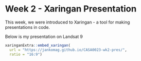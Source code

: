 # Week 2 - Xaringan Presentation {#sec-week2}

This week, we were introduced to Xaringan - a tool for making presentations in code.

Below is my presentation on Landsat 9

```r
xaringanExtra::embed_xaringan(
  url = "https://jankomag.github.io/CASA0023-wk2-pres/",
  ratio = "16:9")
```